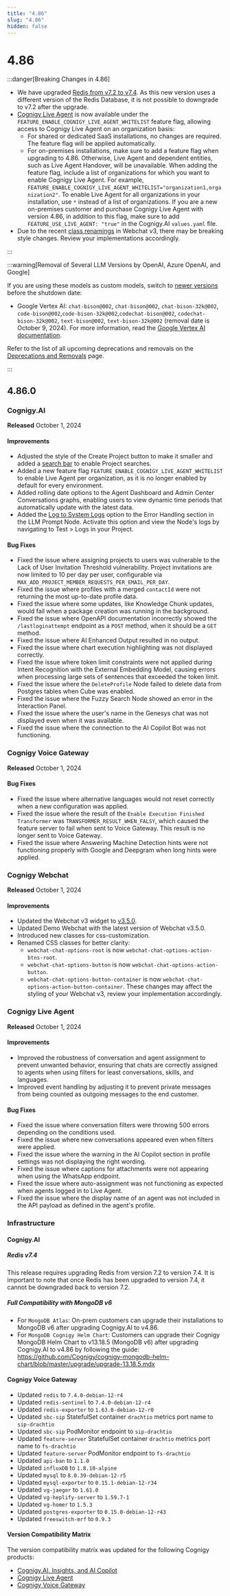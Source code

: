 ```yaml
---
title: "4.86"
slug: "4.86"
hidden: false
---
```


# 4.86

:::danger[Breaking Changes in 4.86]

  - We have upgraded [Redis from v7.2 to v7.4](#redis-v74). As this new version uses a different version of the Redis Database, it is not possible to downgrade to v7.2 after the upgrade.
  - [Cognigy Live Agent](../live-agent/index.mdx) is now available under the `FEATURE_ENABLE_COGNIGY_LIVE_AGENT_WHITELIST` feature flag, allowing access to Cognigy Live Agent on an organization basis: 
      - For shared or dedicated SaaS installations, no changes are required. The feature flag will be applied automatically.
      - For on-premises installations, make sure to add a feature flag when upgrading to 4.86. Otherwise, Live Agent and dependent entities, such as Live Agent Handover, will be unavailable. When adding the feature flag, include a list of organizations for which you want to enable Cognigy Live Agent. For example, `FEATURE_ENABLE_COGNIGY_LIVE_AGENT_WHITELIST="organization1,organization2"`. To enable Live Agent for all organizations in your installation, use `*` instead of a list of organizations. If you are a new on-premises customer and purchase Cognigy Live Agent with version 4.86, in addition to this flag, make sure to add `FEATURE_USE_LIVE_AGENT: "true"` in the Cognigy.AI `values.yaml` file.
  - Due to the recent [class renamings](#cognigy-webchat) in Webchat v3, there may be breaking style changes. Review your implementations accordingly.

:::


:::warning[Removal of Several LLM Versions by OpenAI, Azure OpenAI, and Google]

  If you are using these models as custom models, switch to [newer versions](../ai/empower/llms/model-support-by-feature.mdx) before the shutdown date:

  - Google Vertex AI: `chat-bison@002`, `chat-bison@002`, `chat-bison-32k@002`, `code-bison@002`,`code-bison-32k@002`,`codechat-bison@002`, `codechat-bison-32k@002`, `text-bison@002`, `text-bison-32k@002` (removal date is October 9, 2024). For more information, read the [Google Vertex AI documentation](https://cloud.google.com/vertex-ai/generative-ai/docs/legacy/legacy-models).

   Refer to the list of all upcoming deprecations and removals on the [Deprecations and Removals](deprecations-and-removals.mdx) page.

:::


## 4.86.0

### Cognigy.AI

**Released** October 1, 2024

#### Improvements

- Adjusted the style of the Create Project button to make it smaller and added a [search bar](../ai/build/projects.mdx) to enable Project searches.
- Added a new feature flag `FEATURE_ENABLE_COGNIGY_LIVE_AGENT_WHITELIST` to enable Live Agent per organization, as it is no longer enabled by default for every environment.
- Added rolling date options to the Agent Dashboard and Admin Center Conversations graphs, enabling users to view dynamic time periods that automatically update with the latest data.
- Added the [Log to System Logs](../ai/build/node-reference/service/llm-prompt.mdx) option to the Error Handling section in the LLM Prompt Node. Activate this option and view the Node's logs by navigating to Test > Logs in your Project.

#### Bug Fixes

- Fixed the issue where assigning projects to users was vulnerable to the Lack of User Invitation Threshold vulnerability. Project invitations are now limited to 10 per day per user, configurable via `MAX_ADD_PROJECT_MEMBER_REQUESTS_PER_EMAIL_PER_DAY`.
- Fixed the issue where profiles with a merged `contactId` were not returning the most up-to-date profile data.
- Fixed the issue where some updates, like Knowledge Chunk updates, would fail when a package creation was running in the background.
- Fixed the issue where OpenAPI documentation incorrectly showed the `/lastloginattempt` endpoint as a `POST` method, when it should be a `GET` method.
- Fixed the issue where AI Enhanced Output resulted in no output.
- Fixed the issue where chart execution highlighting was not displayed correctly.
- Fixed the issue where token limit constraints were not applied during Intent Recognition with the External Embedding Model, causing errors when processing large sets of sentences that exceeded the token limit.
- Fixed the issue where the `DeleteProfile` Node failed to delete data from Postgres tables when Cube was enabled.
- Fixed the issue where the Fuzzy Search Node showed an error in the Interaction Panel.
- Fixed the issue where the user's name in the Genesys chat was not displayed even when it was available.
- Fixed the issue where the connection to the AI Copilot Bot was not functioning.

### Cognigy Voice Gateway

**Released** October 1, 2024

#### Bug Fixes

- Fixed the issue where alternative languages would not reset correctly when a new configuration was applied.
- Fixed the issue where the result of the `Enable Execution Finished Transformer` was `TRANSFORMER_RESULT_WHEN_FALSY`, which caused the feature server to fail when sent to Voice Gateway. This result is no longer sent to Voice Gateway.
- Fixed the issue where Answering Machine Detection hints were not functioning properly with Google and Deepgram when long hints were applied.

### Cognigy Webchat

**Released** October 1, 2024

#### Improvements

- Updated the Webchat v3 widget to [v3.5.0](https://github.com/Cognigy/Webchat/releases/tag/v3.5.0).
- Updated Demo Webchat with the latest version of Webchat v3.5.0.
- Introduced new classes for css-customization.
- Renamed CSS classes for better clarity: 
    - `webchat-chat-options-root` is now `webchat-chat-options-action-btns-root`.
    - `webchat-chat-options-button` is now `webchat-chat-options-action-button`.
    - `webchat-chat-options-button-container` is now `webchat-chat-options-action-button-container`.
  These changes may affect the styling of your Webchat v3, review your implementation accordingly.

### Cognigy Live Agent

**Released** October 1, 2024

#### Improvements

- Improved the robustness of conversation and agent assignment to prevent unwanted behavior, ensuring that chats are correctly assigned to agents when using filters for least conversations, skills, and languages.
- Improved event handling by adjusting it to prevent private messages from being counted as outgoing messages to the end customer.

#### Bug Fixes

- Fixed the issue where conversation filters were throwing 500 errors depending on the conditions used.
- Fixed the issue where new conversations appeared even when filters were applied.
- Fixed the issue where the warning in the AI Copilot section in profile settings was not displaying the right wording.
- Fixed the issue where captions for attachments were not appearing when using the WhatsApp endpoint.
- Fixed the issue where auto-assignment was not functioning as expected when agents logged in to Live Agent.
- Fixed the issue where the display name of an agent was not included in the API payload as defined in the agent's profile.

### Infrastructure

#### Cognigy.AI

##### Redis v7.4

This release requires upgrading Redis from version 7.2 to version 7.4. It is important to note that once Redis has been upgraded to version 7.4, it cannot be downgraded back to version 7.2.

##### Full Compatibility with MongoDB v6

- For `MongoDB Atlas`: On-prem customers can upgrade their installations to MongoDB v6 after upgrading Cognigy.AI to v4.86.
- For `MongoDB Cognigy Helm Chart`: Customers can upgrade their Cognigy MongoDB Helm Chart to v13.18.5 (MongoDB v6) after upgrading Cognigy.AI to v4.86 by following the guide: https://github.com/Cognigy/cognigy-mongodb-helm-chart/blob/master/upgrade/upgrade-13.18.5.mdx 

#### Cognigy Voice Gateway

- Updated `redis` to `7.4.0-debian-12-r4`
- Updated `redis-sentinel` to `7.4.0-debian-12-r4`
- Updated `redis-exporter` to `1.63.0-debian-12-r0`
- Updated `sbc-sip` StatefulSet container `drachtio` metrics port name to `sip-drachtio`
- Updated `sbc-sip` PodMonitor endpoint to `sip-drachtio`
- Updated `feature-server` StatefulSet container `drachtio` metrics port name to `fs-drachtio`
- Updated `feature-server` PodMonitor endpoint to `fs-drachtio`
- Updated `api-ban` to `1.1.0`
- Updated `influxDB` to `1.8.10-alpine`
- Updated `mysql` to `8.0.39-debian-12-r5`
- Updated `mysql-exporter` to `0.15.1-debian-12-r34`
- Updated `vg-jaeger` to `1.61.0`
- Updated `vg-heplify-server` to `1.59.7-1`
- Updated `vg-homer` to `1.5.3`
- Updated `postgres-exporter` to `0.15.0-debian-12-r43`
- Updated `freeswitch-mrf` to `0.9.3`

#### Version Compatibility Matrix

The version compatibility matrix was updated for the following Cognigy products:

- [Cognigy.AI, Insights, and AI Copilot](../ai/installation/version-compatibility-matrix.mdx)
- [Cognigy Live Agent](../live-agent/installation/deployment/version-compatibility-matrix.mdx)
- [Cognigy Voice Gateway](../voice-gateway/installation/version-compatibility-matrix.mdx)